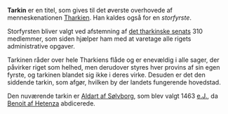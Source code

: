 {{title:Tarkin}}
{{author:Laura Holmegaard}}
{{timestamp:2010-01-15T09:51:53Z}}
{{copyright:Tarkin}}
'''Tarkin''' er en titel, som gives til det øverste overhovede af menneskenationen [[Tharkien]]. Han kaldes også for en ''storfyrste''.

Storfyrsten bliver valgt ved afstemning af [[det tharkinske senat|det tharkinske senats]] 310 medlemmer, som siden hjælper ham med at varetage alle rigets administrative opgaver.

Tarkinen råder over hele Tharkiens flåde og er enevældig i alle sager, der påvirker riget som helhed, men derudover styres hver provins af sin egen fyrste, og tarkinen blandet sig ikke i deres virke. Desuden er det den siddende tarkin, som afgør, hvilken by der landets fungerende hovedstad.

Den nuværende tarkin er [[Aldart af Sølvborg]], som blev valgt 1463 [[e.J.]], da [[Benoit af Hetenza]] abdicerede.